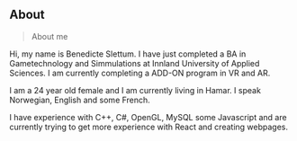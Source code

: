 ## About

> About me 

Hi, my name is Benedicte Slettum. I have just completed a BA in Gametechnology and Simmulations at Innland University of Applied Sciences. 
I am currently completing a ADD-ON program in VR and AR. 

I am a 24 year old female and  I am currently living in Hamar. I speak Norwegian, English and some French.

I have experience with C++, C#, OpenGL, MySQL some Javascript and are currently trying to get more experience with React and creating webpages. 

